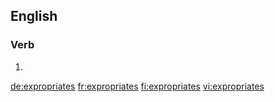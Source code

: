 ==English==

===Verb===
{{head|en|verb form}}

# {{en-third-person singular of|expropriate}}

[[de:expropriates]]
[[fr:expropriates]]
[[fi:expropriates]]
[[vi:expropriates]]